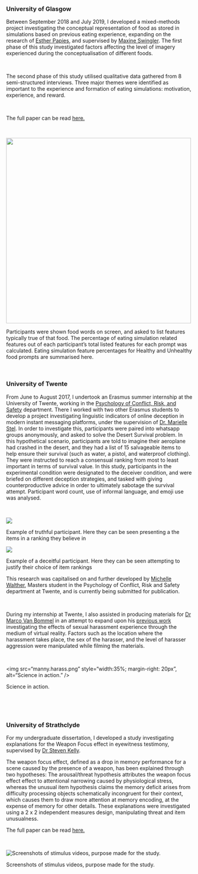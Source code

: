 ### University of Glasgow 

<p>Between September 2018 and July 2019, I developed a mixed-methods project investigating the conceptual representation of food as stored in simulations based on previous eating experience, expanding on the research of <a href="https://www.gla.ac.uk/schools/psychology/staff/estherpapies/">Esther Papies</a>, and supervised by <a href="https://www.gla.ac.uk/schools/psychology/staff/maxineswingler/">Maxine Swingler</a>. The first phase of this study investigated factors affecting the level of imagery experienced during the conceptualisation of different foods.</p>

&nbsp;

The second phase of this study utilised qualitative data gathered from 8 semi-structured interviews. Three major themes were identified as important to the experience and formation of eating simulations: motivation, experience, and reward. 

&nbsp;

The full paper can be read [here.](Thesis.pdf)

&nbsp;


<div class="figure">
<img src="Unhealthy-healthy.png" width="500px"
/>
<p class="caption">Participants were shown food words on screen, and asked to list features typically true of that food. The percentage of eating simulation related features out of each participant's total listed features for each prompt was calculated. Eating simulation feature percentages for Healthy and Unhealthy food prompts are summarised here.</p>
</div>



&nbsp;

### University of Twente
<p>From June to August 2017, I undertook an Erasmus summer internship at the University of Twente, working in the <a href="https://www.utwente.nl/en/bms/pcrv/">Psychology of Conflict, Risk, and Safety</a> department. There I worked with two other Erasmus students to develop a project investigating linguistic indicators of online deception in modern instant messaging platforms, under the supervision of <a href="https://people.utwente.nl/m.stel">Dr. Marielle Stel</a>. In order to investigate this, participants were paired into whatsapp groups anonymously, and asked to solve the Desert Survival problem. In this hypothetical scenario, participants are told to imagine their aeroplane had crashed in the desert, and they had a list of 15 salvageable items to help ensure their survival (such as water, a pistol, and  waterproof clothing). They were instructed to reach a consensual ranking from most to least important in terms of survival value. In this study, participants in the experimental condition were designated to the deceiver condition, and were briefed on different deception strategies, and tasked with giving counterproductive advice in order to ultimately sabotage the survival attempt. Participant word count, use of informal language, and emoji use was analysed.</p>
<div class="row">

&nbsp;

<div class="one-half">
<img src="https://smith-r.github.io/Ryan-github/truther.msg.png" id="left-image">
<p class="text-left">
Example of truthful participant. Here they can be seen presenting a the items in a ranking they believe in
    </p>
</div>
    
<div class="one-half">
<img src="https://smith-r.github.io/Ryan-github/liar.msg.jpg">
<p class="text-left">
Example of a deceitful participant. Here they can be seen attempting to justify their choice of item rankings
    </p>
</div>
    
</div>

<p>This research was capitalised on and further developed by [Michelle Walther](https://www.linkedin.com/in/michellewalther), Masters student in the Psychology of Conflict, Risk and Safety department at Twente, and is currently being submitted for publication.</p>

&nbsp;

<p>During my internship at Twente, I also assisted in producing materials for  <a href="https://nl.linkedin.com/in/marco-van-bommel-745a5b60">Dr Marco Van Bommel</a> in an attempt to expand upon his [previous work](https://essay.utwente.nl/72614/1/Huxoll_BA_BMS.pdf) investigating the effects of sexual harassment experience through the medium of virtual reality. Factors such as the location where the harassment takes place, the sex of the harasser, and the level of harasser aggression were manipulated while filming the materials.</p>

&nbsp;

<div class="figure">
<img src="manny.harass.png" style="width:35%; margin-right: 20px", alt="Science in action." />
<p class="caption">Science in action.</p>
</div>


&nbsp;

&nbsp;



### University of Strathclyde 
<p>For my undergraduate dissertation, I developed a study investigating explanations for the Weapon Focus effect in eyewitness testimony, supervised by <a href="https://pureportal.strath.ac.uk/en/persons/stephen-kelly">Dr Steven Kelly</a>.</p>
<p>The weapon focus effect, defined as a drop in memory performance for a scene caused by the presence of a weapon, has been explained through two hypotheses: The arousal/threat hypothesis attributes the weapon focus effect effect to attentional narrowing caused by physiological stress, whereas the unusual item hypothesis claims the memory deficit arises from difficulty processing objects schematically incongruent for their context, which causes them to draw more attention at memory encoding, at the expense of memory for other details. These explanations were investigated using a 2 x 2 independent measures design, manipulating threat and item unusualness.</p>

The full paper can be read [here.](Dissertation.pdf)

&nbsp;

<div class="figure">
<img src="https://smith-r.github.io/Ryan-github/dissertation.materials.jpg" alt="Screenshots of stimulus videos, purpose made for the study." />
<p class="caption">Screenshots of stimulus videos, purpose made for the study.</p>
</div>


&nbsp;

    


    
    
